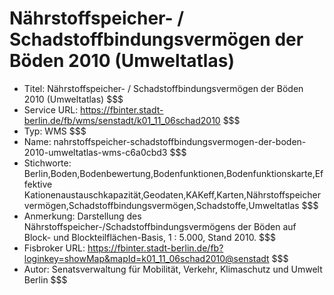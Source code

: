 # Nährstoffspeicher- / Schadstoffbindungsvermögen der Böden 2010 (Umweltatlas)
- Titel: Nährstoffspeicher- / Schadstoffbindungsvermögen der Böden 2010 (Umweltatlas) $$$
- Service URL: https://fbinter.stadt-berlin.de/fb/wms/senstadt/k01_11_06schad2010 $$$
- Typ: WMS $$$
- Name: nahrstoffspeicher-schadstoffbindungsvermogen-der-boden-2010-umweltatlas-wms-c6a0cbd3 $$$
- Stichworte: Berlin,Boden,Bodenbewertung,Bodenfunktionen,Bodenfunktionskarte,Effektive Kationenaustauschkapazität,Geodaten,KAKeff,Karten,Nährstoffspeichervermögen,Schadstoffbindungsvermögen,Schadstoffe,Umweltatlas $$$
- Anmerkung: Darstellung des Nährstoffspeicher-/Schadstoffbindungsvermögens der Böden auf Block- und Blockteilflächen-Basis, 1 : 5.000, Stand 2010. $$$
- Fisbroker URL: https://fbinter.stadt-berlin.de/fb?loginkey=showMap&mapId=k01_11_06schad2010@senstadt $$$
- Autor: Senatsverwaltung für Mobilität, Verkehr, Klimaschutz und Umwelt Berlin $$$
